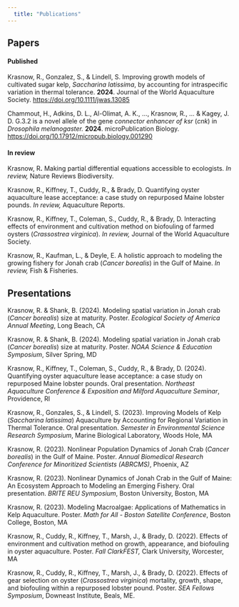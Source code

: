```yaml
---
  title: "Publications"
---
```


## Papers

#### Published

Krasnow, R., Gonzalez, S., & Lindell, S. Improving growth models of cultivated sugar kelp, *Saccharina latissima*, by accounting for intraspecific variation in thermal tolerance. **2024**. Journal of the World Aquaculture Society. <https://doi.org/10.1111/jwas.13085>

Chammout, H., Adkins, D. L., Al-Olimat, A. K., …, Krasnow, R., … & Kagey, J. D. G.3.2 is a novel allele of the gene *connector enhancer of ksr* (*cnk*) in *Drosophila melanogaster.* **2024**. microPublication Biology. <https://doi.org/10.17912/micropub.biology.001290>

#### In review

Krasnow, R**.** Making partial differential equations accessible to ecologists. *In review,* Nature Reviews Biodiversity.

Krasnow, R., Kiffney, T., Cuddy, R., & Brady, D. Quantifying oyster aquaculture lease acceptance: a case study on repurposed Maine lobster pounds. *In review,* Aquaculture Reports.

Krasnow, R., Kiffney, T., Coleman, S., Cuddy, R., & Brady, D. Interacting effects of environment and cultivation method on biofouling of farmed oysters (*Crassostrea virginica*). *In review,* Journal of the World Aquaculture Society.

Krasnow, R., Kaufman, L., & Deyle, E. A holistic approach to modeling the growing fishery for Jonah crab (*Cancer borealis*) in the Gulf of Maine. *In review,* Fish & Fisheries.

## Presentations

Krasnow, R. & Shank, B. (2024). Modeling spatial variation in Jonah crab (*Cancer borealis*) size at maturity. Poster. *Ecological Society of America Annual Meeting*, Long Beach, CA

Krasnow, R. & Shank, B. (2024). Modeling spatial variation in Jonah crab (*Cancer borealis*) size at maturity. Poster. *NOAA Science & Education Symposium*, Silver Spring, MD

Krasnow, R., Kiffney, T., Coleman, S., Cuddy, R., & Brady, D. (2024). Quantifying oyster aquaculture lease acceptance: a case study on repurposed Maine lobster pounds. Oral presentation. *Northeast Aquaculture Conference & Exposition and Milford Aquaculture Seminar*, Providence, RI

Krasnow, R., Gonzales, S., & Lindell, S. (2023). Improving Models of Kelp (*Saccharina latissima*) Aquaculture by Accounting for Regional Variation in Thermal Tolerance. Oral presentation. *Semester in Environmental Science Research Symposium*, Marine Biological Laboratory, Woods Hole, MA

Krasnow, R. (2023). Nonlinear Population Dynamics of Jonah Crab (*Cancer borealis*) in the Gulf of Maine. Poster. *Annual Biomedical Research Conference for Minoritized Scientists (ABRCMS)*, Phoenix, AZ

Krasnow, R. (2023). Nonlinear Dynamics of Jonah Crab in the Gulf of Maine: An Ecosystem Approach to Modeling an Emerging Fishery. Oral presentation. *BRITE REU Symposium*, Boston University, Boston, MA

Krasnow, R. (2023). ​​Modeling Macroalgae: Applications of Mathematics in Kelp Aquaculture. Poster. *Math for All - Boston Satellite Conference*, Boston College, Boston, MA

Krasnow, R., Cuddy, R., Kiffney, T., Marsh, J., & Brady, D. (2022). ​​Effects of environment and cultivation method on growth, appearance, and biofouling in oyster aquaculture. Poster. *Fall ClarkFEST,* Clark University, Worcester, MA

Krasnow, R., Cuddy, R., Kiffney, T., Marsh, J., & Brady, D. (2022). Effects of gear selection on oyster (*Crassostrea virginica*) mortality, growth, shape, and biofouling within a repurposed lobster pound. Poster. *SEA Fellows Symposium*, Downeast Institute, Beals, ME.

